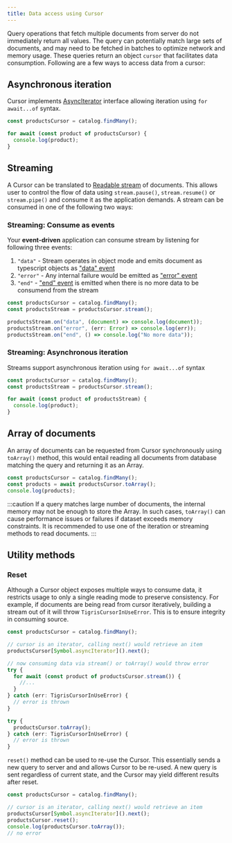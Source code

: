```yaml
---
title: Data access using Cursor
---
```


Query operations that fetch multiple documents from server do not immediately return all values.
The query can potentially match large sets of documents, and may need to be fetched in batches to
optimize network and memory usage. These queries return an object `cursor` that facilitates data
consumption. Following are a few ways to access data from a cursor:

## Asynchronous iteration

Cursor implements [AsyncIterator](https://developer.mozilla.org/en-US/docs/Web/JavaScript/references/Global_Objects/Symbol/asyncIterator)
interface allowing iteration using `for await...of` syntax.

```typescript
const productsCursor = catalog.findMany();

for await (const product of productsCursor) {
  console.log(product);
}
```

## Streaming

A Cursor can be translated to [Readable stream](https://nodejs.org/docs/latest-v12.x/api/stream.html#stream_readable_streams)
of documents. This allows user to control the flow of data using `stream.pause()`, `stream.resume()`
or `stream.pipe()` and consume it as the application demands. A stream can be consumed in one of the
following two ways:

### Streaming: Consume as events

Your **event-driven** application can consume stream by listening for following three events:

1. `"data"` - Stream operates in object mode and emits document as typescript objects as
   ["data" event](https://nodejs.org/docs/latest-v12.x/api/stream.html#stream_event_data)
2. `"error"` - Any internal failure would be emitted as ["error" event](https://nodejs.org/docs/latest-v12.x/api/stream.html#stream_event_error_1)
3. `"end"` - ["end" event](https://nodejs.org/docs/latest-v12.x/api/stream.html#stream_event_end) is
   emitted when there is no more data to be consumend from the stream

```typescript
const productsCursor = catalog.findMany();
const productsStream = productsCursor.stream();

productsStream.on("data", (document) => console.log(document));
productsStream.on("error", (err: Error) => console.log(err));
productsStream.on("end", () => console.log("No more data"));
```

### Streaming: Asynchronous iteration

Streams support asynchronous iteration using `for await...of` syntax

```typescript
const productsCursor = catalog.findMany();
const productsStream = productsCursor.stream();

for await (const product of productsStream) {
  console.log(product);
}
```

## Array of documents

An array of documents can be requested from Cursor synchronously using `toArray()` method, this
would entail reading all documents from database matching the query and returning it as an Array.

```typescript
const productsCursor = catalog.findMany();
const products = await productsCursor.toArray();
console.log(products);
```

:::caution
If a query matches large number of documents, the internal memory may not be enough to store the
Array. In such cases, `toArray()` can cause performance issues or failures if dataset exceeds memory
constraints. It is recommended to use one of the iteration or streaming methods to read documents.
:::

## Utility methods

### Reset

Although a Cursor object exposes multiple ways to consume data, it restricts usage to only a single
reading mode to preserve consistency. For example, if documents are being read from cursor iteratively,
building a stream out of it will throw `TigrisCursorInUseError`. This is to ensure integrity in
consuming source.

```typescript
const productsCursor = catalog.findMany();

// cursor is an iterator, calling next() would retrieve an item
productsCursor[Symbol.asyncIterator]().next();

// now consuming data via stream() or toArray() would throw error
try {
  for await (const product of productsCursor.stream()) {
    //...
  }
} catch (err: TigrisCursorInUseError) {
  // error is thrown
}

try {
  productsCursor.toArray();
} catch (err: TigrisCursorInUseError) {
  // error is thrown
}
```

`reset()` method can be used to re-use the Cursor. This essentially sends a new query to server and
and allows Cursor to be re-used. A new query is sent regardless of current state, and the Cursor may
yield different results after reset.

```typescript
const productsCursor = catalog.findMany();

// cursor is an iterator, calling next() would retrieve an item
productsCursor[Symbol.asyncIterator]().next();
productsCursor.reset();
console.log(productsCursor.toArray());
// no error
```
